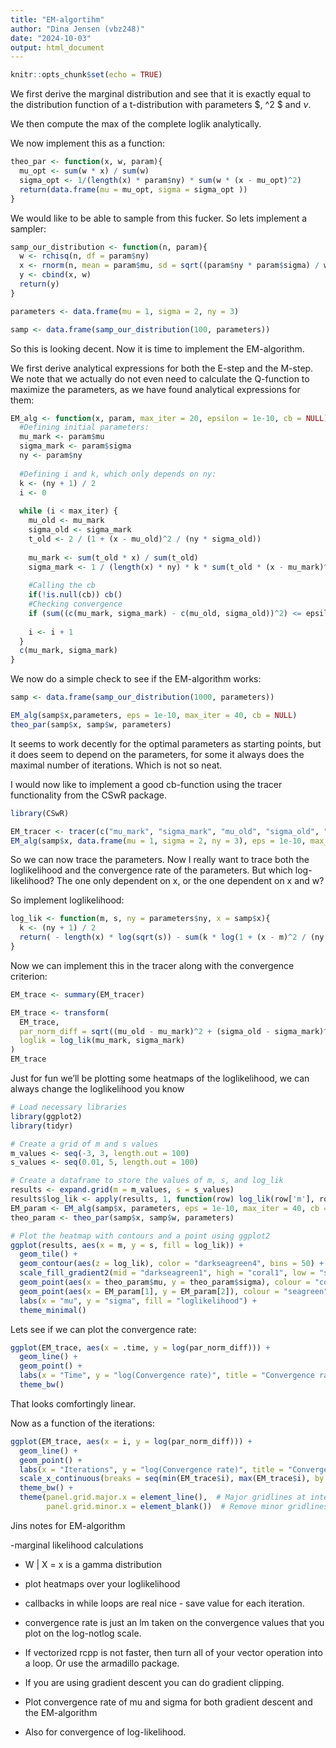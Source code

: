 ---
title: "EM-algortihm"
author: "Dina Jensen (vbz248)"
date: "2024-10-03"
output: html_document
---

```{r setup, include=FALSE}
knitr::opts_chunk$set(echo = TRUE)
```

We first derive the marginal distribution and see that it is exactly equal to the distribution function of a t-distribution with parameters $\mu, \sigma^2 $ and $\nu$.

We then compute the max of the complete loglik analytically. 

We now implement this as a function:
```{r}
theo_par <- function(x, w, param){
  mu_opt <- sum(w * x) / sum(w)
  sigma_opt <- 1/(length(x) * param$ny) * sum(w * (x - mu_opt)^2)
  return(data.frame(mu = mu_opt, sigma = sigma_opt ))
}
```

We would like to be able to sample from this fucker. So lets implement a sampler:
```{r}
samp_our_distribution <- function(n, param){
  w <- rchisq(n, df = param$ny)
  x <- rnorm(n, mean = param$mu, sd = sqrt((param$ny * param$sigma) / w))
  y <- cbind(x, w)
  return(y)
}

parameters <- data.frame(mu = 1, sigma = 2, ny = 3)

samp <- data.frame(samp_our_distribution(100, parameters))

```
So this is looking decent. Now it is time to implement the EM-algorithm.

We first derive analytical expressions for both the E-step and the M-step. We note that we actually do not even need to calculate the Q-function to maximize the parameters, as we have found analytical expressions for them:

```{r}
EM_alg <- function(x, param, max_iter = 20, epsilon = 1e-10, cb = NULL){
  #Defining initial parameters:
  mu_mark <- param$mu
  sigma_mark <- param$sigma
  ny <- param$ny
  
  #Defining i and k, which only depends on ny:
  k <- (ny + 1) / 2
  i <- 0
  
  while (i < max_iter) {
    mu_old <- mu_mark
    sigma_old <- sigma_mark
    t_old <- 2 / (1 + (x - mu_old)^2 / (ny * sigma_old))
    
    mu_mark <- sum(t_old * x) / sum(t_old)
    sigma_mark <- 1 / (length(x) * ny) * k * sum(t_old * (x - mu_mark)^2)
    
    #Calling the cb
    if(!is.null(cb)) cb()
    #Checking convergence
    if (sum((c(mu_mark, sigma_mark) - c(mu_old, sigma_old))^2) <= epsilon * (sum(c(mu_mark, sigma_mark)^2) + epsilon)) break
    
    i <- i + 1
  }
  c(mu_mark, sigma_mark)
}
```

We now do a simple check to see if the EM-algorithm works:

```{r}
samp <- data.frame(samp_our_distribution(1000, parameters))

EM_alg(samp$x,parameters, eps = 1e-10, max_iter = 40, cb = NULL)
theo_par(samp$x, samp$w, parameters)
```

It seems to work decently for the optimal parameters as starting points, but it does seem to depend on the parameters, for some it always does the maximal number of iterations. Which is not so neat.

I would now like to implement a good cb-function using the tracer functionality from the CSwR package. 

```{r}
library(CSwR)

EM_tracer <- tracer(c("mu_mark", "sigma_mark", "mu_old", "sigma_old", "ny", "i"))
EM_alg(samp$x, data.frame(mu = 1, sigma = 2, ny = 3), eps = 1e-10, max_iter = 40, cb = EM_tracer$tracer)
```

So we can now trace the parameters. Now I really want to trace both the loglikelihood and the convergence rate of the parameters. But which log-likelihood? The one only dependent on x, or the one dependent on x and w? 

So implement loglikelihood:
```{r}
log_lik <- function(m, s, ny = parameters$ny, x = samp$x){
  k <- (ny + 1) / 2
  return( - length(x) * log(sqrt(s)) - sum(k * log(1 + (x - m)^2 / (ny * s))))
}
```

Now we can implement this in the tracer along with the convergence criterion: 
```{r}
EM_trace <- summary(EM_tracer)

EM_trace <- transform(
  EM_trace,
  par_norm_diff = sqrt((mu_old - mu_mark)^2 + (sigma_old - sigma_mark)^2),
  loglik = log_lik(mu_mark, sigma_mark)
)
EM_trace

```

Just for fun we'll be plotting some heatmaps of the loglikelihood, we can always change the loglikelihood you know

```{r}
# Load necessary libraries
library(ggplot2)
library(tidyr)

# Create a grid of m and s values
m_values <- seq(-3, 3, length.out = 100)
s_values <- seq(0.01, 5, length.out = 100)

# Create a dataframe to store the values of m, s, and log_lik
results <- expand.grid(m = m_values, s = s_values)
results$log_lik <- apply(results, 1, function(row) log_lik(row['m'], row['s'], x = samp$x))
EM_param <- EM_alg(samp$x, parameters, eps = 1e-10, max_iter = 40, cb = NULL)
theo_param <- theo_par(samp$x, samp$w, parameters)

# Plot the heatmap with contours and a point using ggplot2
ggplot(results, aes(x = m, y = s, fill = log_lik)) +
  geom_tile() +
  geom_contour(aes(z = log_lik), color = "darkseagreen4", bins = 50) +
  scale_fill_gradient2(mid = "darkseagreen1", high = "coral1", low = "seagreen4", midpoint = -3500) +
  geom_point(aes(x = theo_param$mu, y = theo_param$sigma), colour = "coral1", size = 2.5) +
  geom_point(aes(x = EM_param[1], y = EM_param[2]), colour = "seagreen", size = 2.5) +
  labs(x = "mu", y = "sigma", fill = "loglikelihood") +
  theme_minimal()
```



Lets see if we can plot the convergence rate:
```{r}
ggplot(EM_trace, aes(x = .time, y = log(par_norm_diff))) +
  geom_line() +
  geom_point() +
  labs(x = "Time", y = "log(Convergence rate)", title = "Convergence rate of mu and sigma") +
  theme_bw()
```
That looks comfortingly linear.


Now as a function of the iterations:
```{r}
ggplot(EM_trace, aes(x = i, y = log(par_norm_diff))) +
  geom_line() +
  geom_point() +
  labs(x = "Iterations", y = "log(Convergence rate)", title = "Convergence rate of mu and sigma") +
  scale_x_continuous(breaks = seq(min(EM_trace$i), max(EM_trace$i), by = 1)) +
  theme_bw() +
  theme(panel.grid.major.x = element_line(),  # Major gridlines at integer positions
        panel.grid.minor.x = element_blank())  # Remove minor gridlines
```





Jins notes for EM-algorithm

-marginal likelihood calculations

- W | X = x is a gamma distribution

- plot heatmaps over your loglikelihood

- callbacks in while loops are real nice - save value for each iteration. 

- convergence rate is just an lm taken on the convergence values that you plot on the log-notlog scale.

- If vectorized rcpp is not faster, then turn all of your vector operation into a loop. Or use the armadillo package.

- If you are using gradient descent you can do gradient clipping. 

 - Plot convergence rate of mu and sigma for both gradient descent and the EM-algorithm
 - Also for convergence of log-likelihood.
 
 
 
 
 
 
 